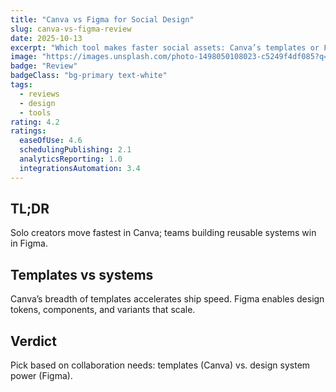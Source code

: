 ```yaml
---
title: "Canva vs Figma for Social Design"
slug: canva-vs-figma-review
date: 2025-10-13
excerpt: "Which tool makes faster social assets: Canva’s templates or Figma’s systems?"
image: "https://images.unsplash.com/photo-1498050108023-c5249f4df085?q=80&w=1200&auto=format&fit=crop"
badge: "Review"
badgeClass: "bg-primary text-white"
tags:
  - reviews
  - design
  - tools
rating: 4.2
ratings:
  easeOfUse: 4.6
  schedulingPublishing: 2.1
  analyticsReporting: 1.0
  integrationsAutomation: 3.4
---
```


## TL;DR

Solo creators move fastest in Canva; teams building reusable systems win in Figma.

## Templates vs systems

Canva’s breadth of templates accelerates ship speed. Figma enables design tokens, components, and variants that scale.

## Verdict

Pick based on collaboration needs: templates (Canva) vs. design system power (Figma).


